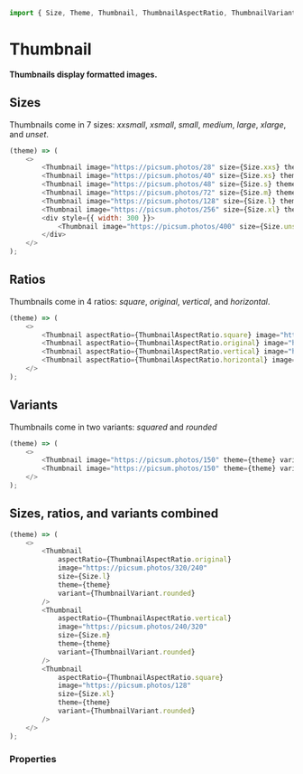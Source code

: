 ```javascript import
import { Size, Theme, Thumbnail, ThumbnailAspectRatio, ThumbnailVariant } from 'LumX';
```

# Thumbnail

**Thumbnails display formatted images.**

## Sizes

Thumbnails come in 7 sizes: _xxsmall_, _xsmall_, _small_, _medium_, _large_, _xlarge_, and _unset_.

```javascript jsx
(theme) => (
    <>
        <Thumbnail image="https://picsum.photos/28" size={Size.xxs} theme={theme} />
        <Thumbnail image="https://picsum.photos/40" size={Size.xs} theme={theme} />
        <Thumbnail image="https://picsum.photos/48" size={Size.s} theme={theme} />
        <Thumbnail image="https://picsum.photos/72" size={Size.m} theme={theme} />
        <Thumbnail image="https://picsum.photos/128" size={Size.l} theme={theme} />
        <Thumbnail image="https://picsum.photos/256" size={Size.xl} theme={theme} />
        <div style={{ width: 300 }}>
            <Thumbnail image="https://picsum.photos/400" size={Size.unset} theme={theme} />
        </div>
    </>
);
```

## Ratios

Thumbnails come in 4 ratios: _square_, _original_, _vertical_, and _horizontal_.

```javascript jsx
(theme) => (
    <>
        <Thumbnail aspectRatio={ThumbnailAspectRatio.square} image="https://picsum.photos/150" theme={theme} />
        <Thumbnail aspectRatio={ThumbnailAspectRatio.original} image="https://picsum.photos/150/80/" theme={theme} />
        <Thumbnail aspectRatio={ThumbnailAspectRatio.vertical} image="https://picsum.photos/150/150" theme={theme} />
        <Thumbnail aspectRatio={ThumbnailAspectRatio.horizontal} image="https://picsum.photos/150/150" theme={theme} />
    </>
);
```

## Variants

Thumbnails come in two variants: _squared_ and _rounded_

```javascript jsx
(theme) => (
    <>
        <Thumbnail image="https://picsum.photos/150" theme={theme} variant={ThumbnailVariant.squared} />
        <Thumbnail image="https://picsum.photos/150" theme={theme} variant={ThumbnailVariant.rounded} />
    </>
);
```

## Sizes, ratios, and variants combined

```javascript jsx
(theme) => (
    <>
        <Thumbnail
            aspectRatio={ThumbnailAspectRatio.original}
            image="https://picsum.photos/320/240"
            size={Size.l}
            theme={theme}
            variant={ThumbnailVariant.rounded}
        />
        <Thumbnail
            aspectRatio={ThumbnailAspectRatio.vertical}
            image="https://picsum.photos/240/320"
            size={Size.m}
            theme={theme}
            variant={ThumbnailVariant.rounded}
        />
        <Thumbnail
            aspectRatio={ThumbnailAspectRatio.square}
            image="https://picsum.photos/128"
            size={Size.xl}
            theme={theme}
            variant={ThumbnailVariant.rounded}
        />
    </>
);
```

### Properties

<PropTable component="Thumbnail" />
